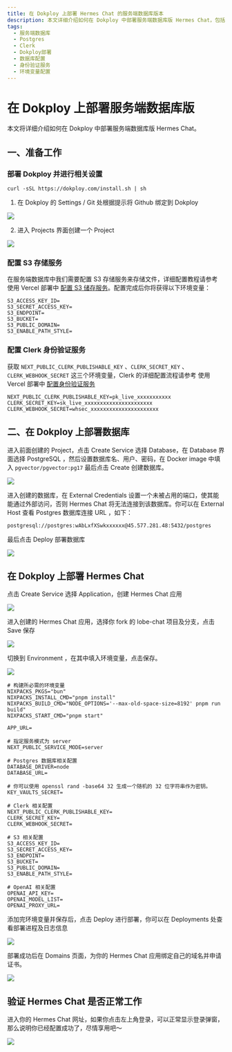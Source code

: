 ```yaml
---
title: 在 Dokploy 上部署 Hermes Chat 的服务端数据库版本
description: 本文详细介绍如何在 Dokploy 中部署服务端数据库版 Hermes Chat，包括数据库配置、身份验证服务配置的设置步骤。
tags:
  - 服务端数据库
  - Postgres
  - Clerk
  - Dokploy部署
  - 数据库配置
  - 身份验证服务
  - 环境变量配置
---
```


# 在 Dokploy 上部署服务端数据库版

本文将详细介绍如何在 Dokploy 中部署服务端数据库版 Hermes Chat。

## 一、准备工作

### 部署 Dokploy 并进行相关设置

```shell
curl -sSL https://dokploy.com/install.sh | sh
```

1. 在 Dokploy 的 Settings / Git 处根据提示将 Github 绑定到 Dokploy

![](https://github.com/user-attachments/assets/c75eb19e-e0f5-4135-91e4-55be8be8a996)

2. 进入 Projects 界面创建一个 Project

![](https://github.com/user-attachments/assets/4e04928d-0171-48d1-afff-e22fc2faaf4e)

### 配置 S3 存储服务

在服务端数据库中我们需要配置 S3 存储服务来存储文件，详细配置教程请参考 使用 Vercel 部署中 [配置 S3 储存服务](https://hermes.chat/zh/docs/self-hosting/server-database/vercel#%E4%B8%89%E3%80%81-%E9%85%8D%E7%BD%AE-s-3-%E5%AD%98%E5%82%A8%E6%9C%8D%E5%8A%A1)。配置完成后你将获得以下环境变量：

```shell
S3_ACCESS_KEY_ID=
S3_SECRET_ACCESS_KEY=
S3_ENDPOINT=
S3_BUCKET=
S3_PUBLIC_DOMAIN=
S3_ENABLE_PATH_STYLE=
```

### 配置 Clerk 身份验证服务

获取 `NEXT_PUBLIC_CLERK_PUBLISHABLE_KEY` 、`CLERK_SECRET_KEY` 、`CLERK_WEBHOOK_SECRET` 这三个环境变量，Clerk 的详细配置流程请参考 使用 Vercel 部署中 [配置身份验证服务](https://hermes.chat/zh/docs/self-hosting/server-database/vercel#二、-配置身份验证服务)

```shell
NEXT_PUBLIC_CLERK_PUBLISHABLE_KEY=pk_live_xxxxxxxxxxx
CLERK_SECRET_KEY=sk_live_xxxxxxxxxxxxxxxxxxxxxx
CLERK_WEBHOOK_SECRET=whsec_xxxxxxxxxxxxxxxxxxxxxx
```

## 二、在 Dokploy 上部署数据库

进入前面创建的 Project，点击 Create Service 选择 Database，在 Database 界面选择 PostgreSQL ，然后设置数据库名、用户、密码，在 Docker image 中填入 `pgvector/pgvector:pg17` 最后点击 Create 创建数据库。

![](https://github.com/user-attachments/assets/97899819-278f-42fd-804a-144d521d4b4f)

进入创建的数据库，在 External Credentials 设置一个未被占用的端口，使其能能通过外部访问，否则 Hermes Chat 将无法连接到该数据库。你可以在 External Host 查看 Postgres 数据库连接 URL ，如下：

```shell
postgresql://postgres:wAbLxfXSwkxxxxxx@45.577.281.48:5432/postgres
```

最后点击 Deploy 部署数据库

![](https://github.com/user-attachments/assets/b4e89dd4-877b-43fe-aa42-4680de17ba8e)

## 在 Dokploy 上部署 Hermes Chat

点击 Create Service 选择 Application，创建 Hermes Chat 应用

![](https://github.com/user-attachments/assets/4cbbbcce-36be-48ff-bb0b-31607a0bba5c)

进入创建的 Hermes Chat 应用，选择你 fork 的 lobe-chat 项目及分支，点击 Save 保存

![](https://github.com/user-attachments/assets/2bb4c09d-75bb-4c46-bb2f-faf538308305)

切换到 Environment ，在其中填入环境变量，点击保存。

![](https://github.com/user-attachments/assets/0f79c266-cce5-4936-aabd-4c8f19196d91)

```shell
# 构建所必需的环境变量
NIXPACKS_PKGS="bun"
NIXPACKS_INSTALL_CMD="pnpm install"
NIXPACKS_BUILD_CMD="NODE_OPTIONS='--max-old-space-size=8192' pnpm run build"
NIXPACKS_START_CMD="pnpm start"

APP_URL=

# 指定服务模式为 server
NEXT_PUBLIC_SERVICE_MODE=server

# Postgres 数据库相关配置
DATABASE_DRIVER=node
DATABASE_URL=

# 你可以使用 openssl rand -base64 32 生成一个随机的 32 位字符串作为密钥。
KEY_VAULTS_SECRET=

# Clerk 相关配置
NEXT_PUBLIC_CLERK_PUBLISHABLE_KEY=
CLERK_SECRET_KEY=
CLERK_WEBHOOK_SECRET=

# S3 相关配置
S3_ACCESS_KEY_ID=
S3_SECRET_ACCESS_KEY=
S3_ENDPOINT=
S3_BUCKET=
S3_PUBLIC_DOMAIN=
S3_ENABLE_PATH_STYLE=

# OpenAI 相关配置
OPENAI_API_KEY=
OPENAI_MODEL_LIST=
OPENAI_PROXY_URL=
```

添加完环境变量并保存后，点击 Deploy 进行部署，你可以在 Deployments 处查看部署进程及日志信息

![](https://github.com/user-attachments/assets/411e2002-61f0-4010-9841-18e88ca895ec)

部署成功后在 Domains 页面，为你的 Hermes Chat 应用绑定自己的域名并申请证书。

![](https://github.com/user-attachments/assets/dd6bc4a4-3c20-4162-87fd-5cac57e5d7e7)

## 验证 Hermes Chat 是否正常工作

进入你的 Hermes Chat 网址，如果你点击左上角登录，可以正常显示登录弹窗，那么说明你已经配置成功了，尽情享用吧～

![](https://github.com/user-attachments/assets/798ddb18-50c7-462a-a083-0c6841351d26)
